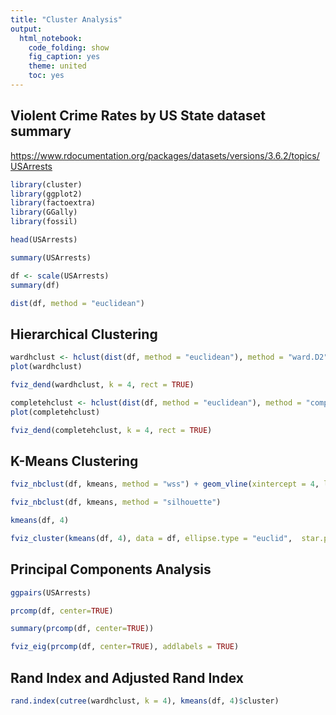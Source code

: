 ```yaml
---
title: "Cluster Analysis"
output:
  html_notebook:
    code_folding: show
    fig_caption: yes
    theme: united
    toc: yes
---
```


## Violent Crime Rates by US State dataset summary

[https://www.rdocumentation.org/packages/datasets/versions/3.6.2/topics/USArrests](https://www.rdocumentation.org/packages/datasets/versions/3.6.2/topics/USArrests)

<!----
brew install cmake
brew install nlopt
-->
```r
library(cluster)
library(ggplot2)
library(factoextra)
library(GGally)
library(fossil)
```

```r
head(USArrests)
```

```r
summary(USArrests)
```

```r
df <- scale(USArrests)
summary(df)
```

```r
dist(df, method = "euclidean")
```

## Hierarchical Clustering

```r
wardhclust <- hclust(dist(df, method = "euclidean"), method = "ward.D2")
plot(wardhclust)
```

```r
fviz_dend(wardhclust, k = 4, rect = TRUE)
```

```r
completehclust <- hclust(dist(df, method = "euclidean"), method = "complete")
plot(completehclust)
```

```r
fviz_dend(completehclust, k = 4, rect = TRUE)
```

## K-Means Clustering

```r
fviz_nbclust(df, kmeans, method = "wss") + geom_vline(xintercept = 4, linetype = 2) + geom_vline(xintercept = 2, linetype = 2)
```

```r
fviz_nbclust(df, kmeans, method = "silhouette")
```

```r
kmeans(df, 4)
```

```r
fviz_cluster(kmeans(df, 4), data = df, ellipse.type = "euclid",  star.plot = TRUE, repel = TRUE)
```

## Principal Components Analysis


```r
ggpairs(USArrests)
```

```r
prcomp(df, center=TRUE)
```

```r
summary(prcomp(df, center=TRUE))
```

```r
fviz_eig(prcomp(df, center=TRUE), addlabels = TRUE)
```

## Rand Index and Adjusted Rand Index

```r
rand.index(cutree(wardhclust, k = 4), kmeans(df, 4)$cluster)
```